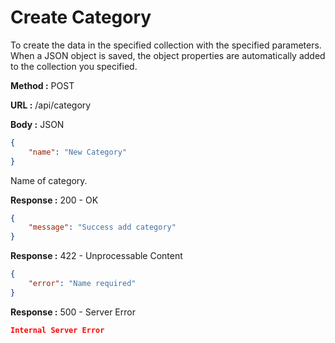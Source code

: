 
# Create Category

To create the data in the specified collection with the specified parameters.
When a JSON object is saved, the object properties are automatically added to the collection you specified.

**Method :** <Badge>POST</Badge>

**URL :** <Badge variant="dark">/api/category</Badge>

**Body :** <Badge variant="purple">JSON</Badge>

```json
{
	"name": "New Category"
}
```

<Param name="name" type="string" required={true}>
	Name of category.
</Param>

**Response :** <BadgeOutline variant="success">200 - OK</BadgeOutline>

```json
{
	"message": "Success add category"
}
```

**Response :** <BadgeOutline variant="info">422 - Unprocessable Content</BadgeOutline>

```json
{
	"error": "Name required"
}
```

**Response :** <BadgeOutline variant="danger">500 - Server Error</BadgeOutline>

```json
Internal Server Error
```
